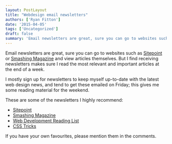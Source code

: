 ```yaml
---
layout: PostLayout
title: "Webdesign email newsletters"
authors: ['Ryan Fitton']
date: '2015-04-05'
tags: ['Uncategorized']
draft: false
summary: 'Email newsletters are great, sure you can go to websites such as Sitepoint or Smashing Magazine and view articles themselves. But I find receiving newsletters makes sure I read the most relevant and important articles at the end of a week. I mostly sign up for newsletters to keep myself up-to-date with the latest web ...'
---
```


Email newsletters are great, sure you can go to websites such as [Sitepoint](http://www.sitepoint.com/) or [Smashing Magazine](http://www.smashingmagazine.com/) and view articles themselves. But I find receiving newsletters makes sure I read the most relevant and important articles at the end of a week.

I mostly sign up for newsletters to keep myself up-to-date with the latest web design news, and tend to get these emailed on Friday; this gives me some reading material for the weekend.

These are some of the newsletters I highly recommend:

-   [Sitepoint](http://www.sitepoint.com/newsletter/)
-   [Smashing Magazine](http://www.smashingmagazine.com/the-smashing-newsletter/)
-   [Web Development Reading List](https://wdrl.info/)
-   [CSS Tricks](https://css-tricks.com/subscription-options/)

If you have your own favourites, please mention them in the comments.
